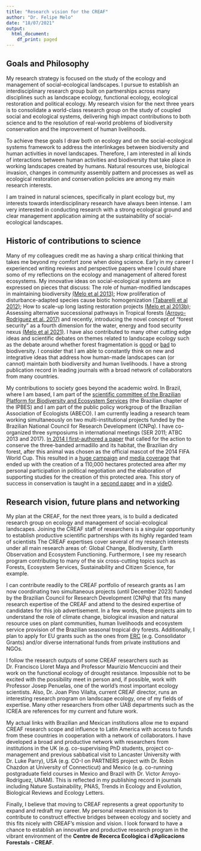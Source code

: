```yaml
---
title: "Research vision for the CREAF"
author: "Dr. Felipe Melo"
date: "18/07/2021"
output:
  html_document:
    df_print: paged
---
```


## **Goals and Philosophy**

My research strategy is focused on the study of the ecology and management of social-ecological landscapes. I pursue to establish an interdisciplinary research group built on partnerships across many disciplines such as landscape ecology, functional ecology, ecological restoration and political ecology. My research vision for the next three years is to consolidate a world-class research group on the study of coupled social and ecological systems, delivering high impact contributions to both science and to the resolution of real-world problems of biodiversity conservation and the improvement of human livelihoods. 

To achieve these goals I draw both on ecology and on the social-ecological systems framework to address the interlinkages between biodiversity and human activities in novel landscapes. Therefore, I am interested in all kinds of interactions between human activities and biodiversity that take place in working landscapes created by humans. Natural resources use, biological invasion, changes in community assembly pattern and processes as well as ecological restoration and conservation policies are among my main research interests.

I am trained in natural sciences, specifically in plant ecology but, my interests towards interdisciplinary research have always been intense. I am very interested in conducting research with a strong ecological ground and clear management application aiming at the sustainability of social-ecological landscapes.


## **Historic of contributions to science **

Many of my colleagues credit me as having a sharp critical thinking that takes me beyond my comfort zone when doing science. Early in my career I experienced writing reviews and perspective papers where I could share somo of my reflections on the ecology and management of altered forest ecosystems. My innovative ideas on social-ecological systems are expressed on pieces that discuss: The role of human-modified landscapes in maintaining biodiversity [(Melo et al 2013)](https://www.sciencedirect.com/science/article/pii/S0169534713000037); How proliferation of disturbance-adapted species cause biotic homogenization [(Tabarelli et al 2012)](https://www.sciencedirect.com/science/article/pii/S0006320712002893?via%3Dihub); How to scale-up long lasting restoration projects [(Melo et al 2013b)](https://www.sciencedirect.com/science/article/pii/S1462901113001494); Assessing alternative successional pathways in Tropical forests [(Arroyo-Rodríguez et al. 2017)](https://onlinelibrary.wiley.com/doi/10.1111/brv.12231) and recently, introducing the novel concept of “forest security” as a fourth dimension for the water, energy and food security nexus [(Melo et al 2021)](https://www.nature.com/articles/s41893-020-00608-z). I have also contributed to many other cutting edge ideas and scientific debates on themes related to landscape ecology such as the debate around whether forest fragmentation is [good](https://doi.org/10.1016/j.biocon.2018.12.026) or [bad](https://doi.org/10.1016/j.biocon.2018.07.022) to biodiversity. I consider that I am able to constantly think on new and integrative ideas that address how human-made landscapes can (or cannot) maintain both biodiversity and human livelihoods. I have a strong publication record in leading journals with a broad network of collaborators from many countries.

My contributions to society goes beyond the academic wolrd. In Brazil, where I am based, I am part of the [scientific committee of the Brazilian Platform for Biodiversity and Ecosystem Services](https://www.bpbes.net.br/quem-somos/biografias/) (the Brazilian chapter of the IPBES) and I am part of the public policy workgroup of the Brazilian Association of Ecologists (ABECO). I am currently leading a research team working simultaneously on two multi-institutional projects funded by the Brazilian National Council for Research Development (CNPq). I have co-organized three symposiums in international meetings (SER 2011; ATBC 2013 and 2017). [In 2014 I first-authored a paper](https://onlinelibrary.wiley.com/doi/abs/10.1111/btp.12114) that called for the action to conserve the three-banded armadillo and its habitat, the Brazilian dry forest, after this animal was chosen as the official mascot of the 2014 FIFA World Cup. This resulted in a [huge campaign](https://www.change.org/p/brazilian-minister-of-the-environment-izabella-teixeira-for-the-brazilian-government-to-create-a-natural-reserve-for-the-armadillo/dashboard?source_location=user_profile_started) and [media coverage](https://www.theguardian.com/science/animal-magic/2014/jun/09/fifa-brazil-failing-threatened-armadillo-conservation#:~:text=In%202012%2C%20Fifa%20unveiled%20its,a%20colourful%20armadillo%20called%20Fuleco.) that ended up with the creation of a 110,000 hectares protected area after my personal participation in political negotiation and the elaboration of supporting studies for the creation of this protected area. This story of success in conservation is taught in a [second paper](https://onlinelibrary.wiley.com/doi/abs/10.1111/btp.12681) and in a [videO](https://www.youtube.com/watch?v=rQHAgyrXims). 


## **Research vision, future plans and networking **

My plan at the CREAF, for the next three years, is to build a dedicated research group on ecology and management of social-ecological landscapes. Joining the CREAF staff of researchers is a singular opportunity to establish productive scientific partnerships with its highly regarded team of scientists The CREAF expertises cover several of my research interests under all main research areas of: Global Change, Biodiversity, Earth Observation and Ecosystem Functioning. Furthermore, I see my research program contributing to many of the six cross-cutting topics such as Forests, Ecosystem Services, Sustainability and Citizen Science, for example. 

I can contribute readily to the CREAF portfolio of research grants as I am now coordinating two simultaneous projects (until December 2023) funded by the Brazilian Council for Research Development (CNPq) that fits many research expertise of the CREAF and attend to the desired expertise of candidates for this job advertisement. In a few words, these projects aim to understand the role of climate change, biological invasion and natural resource uses on plant communities, human livelihoods and ecosystem service provision of the Brazilian seasonal tropical dry forests. Additionally, I plan to apply for EU grants such as the ones from [ERC](https://erc.europa.eu/) (e.g. Consolidator Grants) and/or diverse international funds from private institutions and NGOs. 

I follow the research outputs of some CREAF researchers such as Dr. Francisco Lloret Maya and Professor Maurizio Mencuccini and their work on the functional ecology of drought resistance. Impossible not to be excited with the possibility meet in person and, if possible, work with Professor Josep Penuelas, one of the world’s most important ecology scientists. Also, Dr. Joan Pino Vilalta, current CREAF director, runs an interesting research program on landscape ecology, one of my fields of expertise. Many other researchers from other UAB departments such as the ICREA are references for my current and future work.

My actual links with Brazilian and Mexican institutions allow me to expand CREAF research scope and influence to Latin America with access to funds from these countries in cooperation with a network of collaborators. I have developed a broad and productive network with researchers from institutions in the UK (e.g. co-supervising PhD students, project co-management and previous sabbatical visit to Lancaster University with Dr. Luke Parry), USA (e.g. CO-I on PARTNERS project with Dr. Robin Chazdon at University of Connecticut) and Mexico (e.g. co-running postgraduate field courses in Mexico and Brazil with Dr. Victor Arroyo-Rodríguez, UNAM). This is reflected in my publishing record in journals including Nature Sustainability, PNAS, Trends in Ecology and Evolution, Biological Reviews and Ecology Letters. 

Finally, I believe that moving to CREAF represents a great opportunity to expand and redraft my career. My personal research mission is to contribute to construct effective bridges between ecology and society and this fits nicely with CREAF's mission and vision. I look forward to have a chance to establish an innovative and productive research program in the vibrant environment of the **Centre de Recerca Ecològica i d’Aplicacions Forestals - CREAF**.
